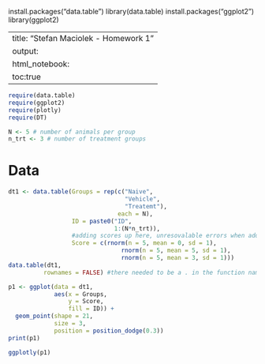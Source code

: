 install.packages("data.table")
library(data.table)
install.packages("ggplot2")
library(ggplot2)

---
title: "Stefan Maciolek - Homework 1"
output: 
  html_notebook:
    toc:true
---

```r
require(data.table)
require(ggplot2)
require(plotly)
require(DT)

N <- 5 # number of animals per group
n_trt <- 3 # number of treatment groups
```

# Data
```r
dt1 <- data.table(Groups = rep(c("Naive",
                                 "Vehicle",
                                 "Treatemt"),
                               each = N),
                  ID = paste0("ID",
                              1:(N*n_trt)),
                  #adding scores up here, unresovalable errors when adding scores below
                  Score = c(rnorm(n = 5, mean = 0, sd = 1),
                                rnorm(n = 5, mean = 5, sd = 1),
                                rnorm(n = 5, mean = 3, sd = 1)))
data.table(dt1,
          rownames = FALSE) #there needed to be a . in the function name
```



```r
p1 <- ggplot(data = dt1,
             aes(x = Groups,
                 y = Score,
                 fill = ID)) +
  geom_point(shape = 21,
             size = 3,
             position = position_dodge(0.3))
print(p1)

ggplotly(p1)
```

